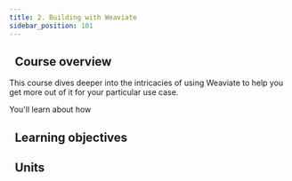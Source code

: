 ```yaml
---
title: 2. Building with Weaviate
sidebar_position: 101
---
```



## <i class="fa-solid fa-chalkboard-user"></i>&nbsp;&nbsp;Course overview

This course dives deeper into the intricacies of using Weaviate to help you get more out of it for your particular use case.

You'll learn about how

## <i class="fa-solid fa-chalkboard-user"></i>&nbsp;&nbsp;Learning objectives

<LearningGoals courseName="building_with_weaviate"/>

## <i class="fa-solid fa-book-open-reader"></i>&nbsp;&nbsp;Units

<CourseUnits courseData={courseData} courseName="building_with_weaviate" />
